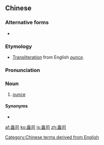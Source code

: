 ==Chinese==
{{zh-forms}}

===Alternative forms===
* {{zh-l|盎斯}}

===Etymology===
* [[transliteration|Transliteration]] from English ''[[ounce]]''.

===Pronunciation===
{{zh-pron
|m=àngsī
|c=on1 si1
|mn=ong-su
|cat=n
}}

===Noun===
{{zh-noun}}

# [[ounce]]

====Synonyms====
* {{zh-l|安士}}

[[Category:Chinese terms derived from English]]

[[af:盎司]]
[[ko:盎司]]
[[is:盎司]]
[[zh:盎司]]